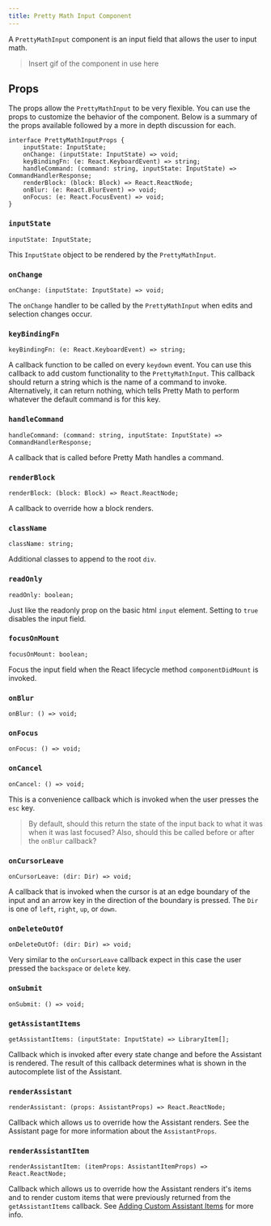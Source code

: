 ```yaml
---
title: Pretty Math Input Component
---
```


A `PrettyMathInput` component is an input field that allows the user to input math.

> Insert gif of the component in use here

## Props

The props allow the `PrettyMathInput` to be very flexible. You can use the props to customize the behavior of the component. Below is a summary of the props available followed by a more in depth discussion for each.

```
interface PrettyMathInputProps {
    inputState: InputState;
    onChange: (inputState: InputState) => void;
    keyBindingFn: (e: React.KeyboardEvent) => string;
    handleCommand: (command: string, inputState: InputState) => CommandHandlerResponse;
    renderBlock: (block: Block) => React.ReactNode;
    onBlur: (e: React.BlurEvent) => void;
    onFocus: (e: React.FocusEvent) => void;
}
```

### `inputState`

```
inputState: InputState;
```

This `InputState` object to be rendered by the `PrettyMathInput`.

### `onChange`

```
onChange: (inputState: InputState) => void;
```

The `onChange` handler to be called by the `PrettyMathInput` when edits and selection changes occur.

### `keyBindingFn`

```
keyBindingFn: (e: React.KeyboardEvent) => string;
```

A callback function to be called on every `keydown` event. You can use this callback to add custom functionality to the `PrettyMathInput`. This callback should return a string which is the name of a command to invoke. Alternatively, it can return nothing, which tells Pretty Math to perform whatever the default command is for this key.

### `handleCommand`

```
handleCommand: (command: string, inputState: InputState) => CommandHandlerResponse;
```

A callback that is called before Pretty Math handles a command.  

### `renderBlock`

```
renderBlock: (block: Block) => React.ReactNode;
```

A callback to override how a block renders.

### `className`

```
className: string;
```

Additional classes to append to the root `div`.

### `readOnly`

```
readOnly: boolean;
```

Just like the readonly prop on the basic html `input` element. Setting to `true` disables the input field.

### `focusOnMount`

```
focusOnMount: boolean;
```

Focus the input field when the React lifecycle method `componentDidMount` is invoked.

### `onBlur`

```
onBlur: () => void;
```

### `onFocus`

```
onFocus: () => void;
```

### `onCancel`

```
onCancel: () => void;
```

This is a convenience callback which is invoked when the user presses the `esc` key.

> By default, should this return the state of the input back to what it was when it was last focused? Also, should this be called before or after the `onBlur` callback?

### `onCursorLeave`

```
onCursorLeave: (dir: Dir) => void;
```

A callback that is invoked when the cursor is at an edge boundary of the input and an arrow key in the direction of the boundary is pressed. The `Dir` is one of `left`, `right`, `up`, or `down`.

### `onDeleteOutOf`

```
onDeleteOutOf: (dir: Dir) => void;
```

Very similar to the `onCursorLeave` callback expect in this case the user pressed the `backspace` or `delete` key.

### `onSubmit`

```
onSubmit: () => void;
```

### `getAssistantItems`

```
getAssistantItems: (inputState: InputState) => LibraryItem[];
```

Callback which is invoked after every state change and before the Assistant is rendered. The result of this callback determines what is shown in the autocomplete list of the Assistant.

### `renderAssistant`

```
renderAssistant: (props: AssistantProps) => React.ReactNode;
```

Callback which allows us to override how the Assistant renders. See the Assistant page for more information about the `AssistantProps`.

### `renderAssistantItem`

```
renderAssistantItem: (itemProps: AssistantItemProps) => React.ReactNode;
```

Callback which allows us to override how the Assistant renders it's items and to render custom items that were previously returned from the `getAssistantItems` callback. See [Adding Custom Assistant Items]() for more info.
